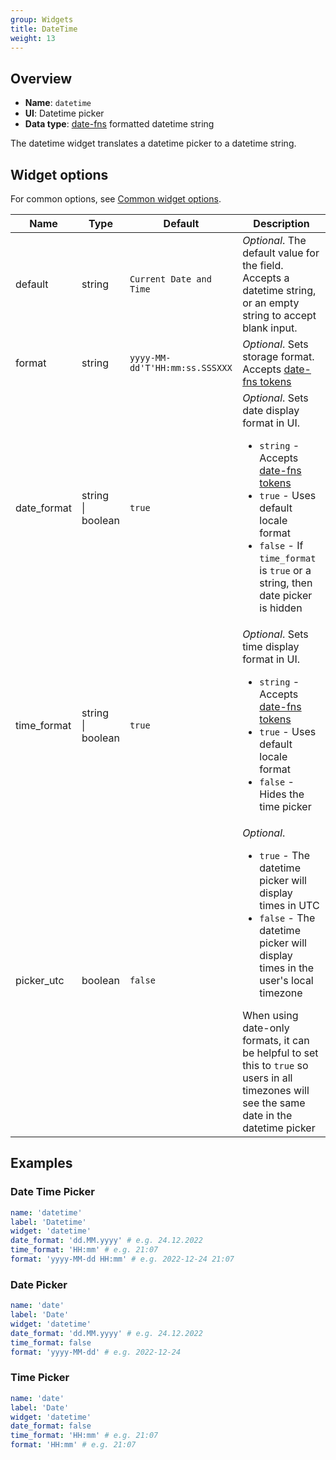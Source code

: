 ```yaml
---
group: Widgets
title: DateTime
weight: 13
---
```

## Overview

- **Name**: `datetime`
- **UI**: Datetime picker
- **Data type**: [date-fns](https://date-fns.org/) formatted datetime string

The datetime widget translates a datetime picker to a datetime string.

## Widget options

For common options, see [Common widget options](/docs/widgets#common-widget-options).

| Name        | Type                   | Default                        | Description                                                                                                                                                                                                                                                                                                              |
| ----------- | ---------------------- | ------------------------------ | ------------------------------------------------------------------------------------------------------------------------------------------------------------------------------------------------------------------------------------------------------------------------------------------------------------------------ |
| default     | string                 | `Current Date and Time`        | _Optional_. The default value for the field. Accepts a datetime string, or an empty string to accept blank input.                                                                                                                                                                                                        |
| format      | string                 | `yyyy-MM-dd'T'HH:mm:ss.SSSXXX` | _Optional_. Sets storage format. Accepts [date-fns tokens](https://date-fns.org/v2.29.3/docs/format)                                                                                                                                                                                                                     |
| date_format | string<br />\| boolean | `true`                         | _Optional_. Sets date display format in UI.<ul><li>`string` - Accepts [date-fns tokens](https://date-fns.org/v2.29.3/docs/format)</li><li>`true` - Uses default locale format</li><li>`false` - If `time_format` is `true` or a string, then date picker is hidden</li></ul>                                             |
| time_format | string<br />\| boolean | `true`                         | _Optional_. Sets time display format in UI.<ul><li>`string` - Accepts [date-fns tokens](https://date-fns.org/v2.29.3/docs/format)</li><li>`true` - Uses default locale format</li><li>`false` - Hides the time picker</li></ul>                                                                                          |
| picker_utc  | boolean                | `false`                        | _Optional_. <ul><li>`true` - The datetime picker will display times in UTC</li><li>`false` - The datetime picker will display times in the user's local timezone</li></ul> When using date-only formats, it can be helpful to set this to `true` so users in all timezones will see the same date in the datetime picker |

## Examples

### Date Time Picker

```yaml
name: 'datetime'
label: 'Datetime'
widget: 'datetime'
date_format: 'dd.MM.yyyy' # e.g. 24.12.2022
time_format: 'HH:mm' # e.g. 21:07
format: 'yyyy-MM-dd HH:mm' # e.g. 2022-12-24 21:07
```

### Date Picker

```yaml
name: 'date'
label: 'Date'
widget: 'datetime'
date_format: 'dd.MM.yyyy' # e.g. 24.12.2022
time_format: false
format: 'yyyy-MM-dd' # e.g. 2022-12-24
```

### Time Picker

```yaml
name: 'date'
label: 'Date'
widget: 'datetime'
date_format: false
time_format: 'HH:mm' # e.g. 21:07
format: 'HH:mm' # e.g. 21:07
```

